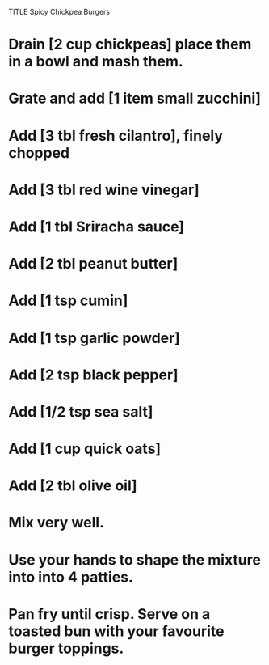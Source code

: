 TITLE Spicy Chickpea Burgers

# Drain [2 cup chickpeas] place them in a bowl and mash them.
# Grate and add [1 item small zucchini]
# Add [3 tbl fresh cilantro], finely chopped
# Add [3 tbl red wine vinegar]
# Add [1 tbl Sriracha sauce]
# Add [2 tbl peanut butter]
# Add [1 tsp cumin]
# Add [1 tsp garlic powder]
# Add [2 tsp black pepper]
# Add [1/2 tsp sea salt]
# Add [1 cup quick oats]
# Add [2 tbl olive oil]
# Mix very well.
# Use your hands to shape the mixture into into 4 patties.
# Pan fry until crisp. Serve on a toasted bun with your favourite burger toppings.
